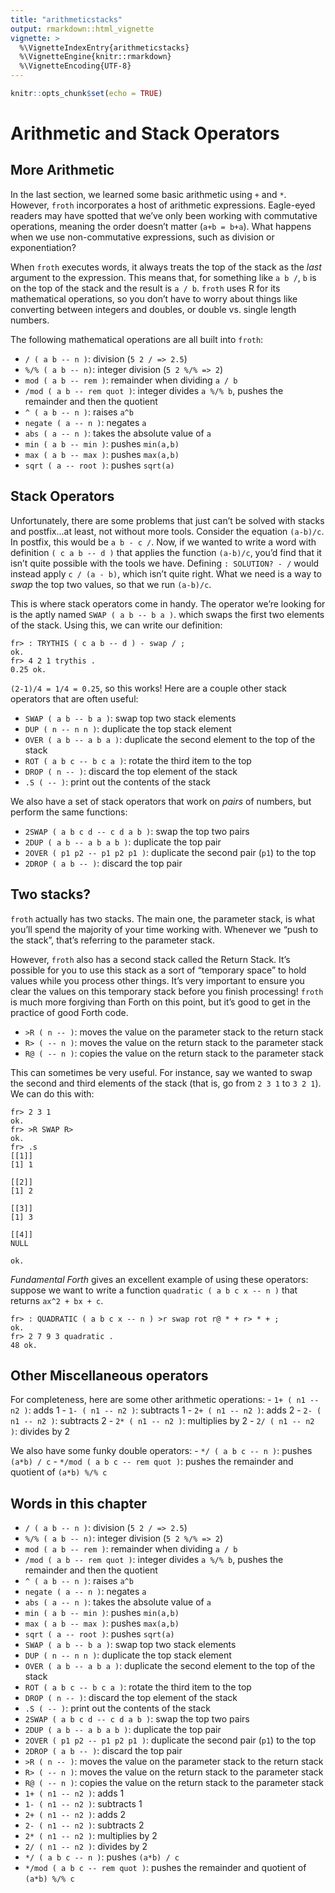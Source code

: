 ```yaml
---
title: "arithmeticstacks"
output: rmarkdown::html_vignette
vignette: >
  %\VignetteIndexEntry{arithmeticstacks}
  %\VignetteEngine{knitr::rmarkdown}
  %\VignetteEncoding{UTF-8}
---
```


```r
knitr::opts_chunk$set(echo = TRUE)
```
# Arithmetic and Stack Operators

## More Arithmetic

In the last section, we learned some basic arithmetic using `+` and `*`. However, `froth` incorporates a host of arithmetic expressions. Eagle-eyed readers may have spotted that we've only been working with commutative operations, meaning the order doesn't matter (`a+b = b+a`). What happens when we use non-commutative expressions, such as division or exponentiation?

When `froth` executes words, it always treats the top of the stack as the *last* argument to the expression. This means that, for something like `a b /`, `b` is on the top of the stack and the result is `a / b`. `froth` uses R for its mathematical operations, so you don't have to worry about things like converting between integers and doubles, or double vs. single length numbers.

The following mathematical operations are all built into `froth`:

- `/ ( a b -- n )`: division (`5 2 / => 2.5`)
- `%/% ( a b -- n)`: integer division (`5 2 %/% => 2`)
- `mod ( a b -- rem )`: remainder when dividing `a / b`
- `/mod ( a b -- rem quot )`: integer divides `a %/% b`, pushes the remainder and then the quotient
- `^ ( a b -- n )`: raises `a^b`
- `negate ( a -- n )`: negates `a`
- `abs ( a -- n )`: takes the absolute value of `a`
- `min ( a b -- min )`: pushes `min(a,b)`
- `max ( a b -- max )`: pushes `max(a,b)`
- `sqrt ( a -- root )`: pushes `sqrt(a)`

## Stack Operators

Unfortunately, there are some problems that just can't be solved with stacks and postfix...at least, not without more tools. Consider the equation `(a-b)/c`. In postfix, this would be `a b - c /`. Now, if we wanted to write a word with definition `( c a b -- d )` that applies the function `(a-b)/c`, you'd find that it isn't quite possible with the tools we have. Defining `: SOLUTION? - /` would instead apply `c / (a - b)`, which isn't quite right. What we need is a way to *swap* the top two values, so that we run `(a-b)/c`.

This is where stack operators come in handy. The operator we're looking for is the aptly named `SWAP ( a b -- b a )`. which swaps the first two elements of the stack. Using this, we can write our definition:
```
fr> : TRYTHIS ( c a b -- d ) - swap / ;
ok.
fr> 4 2 1 trythis .
0.25 ok.
```
`(2-1)/4 = 1/4 = 0.25`, so this works! Here are a couple other stack operators that are often useful:

- `SWAP ( a b -- b a )`: swap top two stack elements
- `DUP ( n -- n n )`: duplicate the top stack element
- `OVER ( a b -- a b a )`: duplicate the second element to the top of the stack
- `ROT ( a b c -- b c a )`: rotate the third item to the top
- `DROP ( n -- )`: discard the top element of the stack
- `.S ( -- )`: print out the contents of the stack

We also have a set of stack operators that work on *pairs* of numbers, but perform the same functions:

- `2SWAP ( a b c d -- c d a b )`: swap the top two pairs
- `2DUP ( a b -- a b a b )`: duplicate the top pair
- `2OVER ( p1 p2 -- p1 p2 p1 )`: duplicate the second pair (`p1`) to the top
- `2DROP ( a b -- )`: discard the top pair

## Two stacks?

`froth` actually has two stacks. The main one, the parameter stack, is what you'll spend the majority of your time working with. Whenever we "push to the stack", that's referring to the parameter stack. 

However, `froth` also has a second stack called the Return Stack. It's possible for you to use this stack as a sort of "temporary space" to hold values while you process other things. It's very important to ensure you clear the values on this temporary stack before you finish processing! `froth` is much more forgiving than Forth on this point, but it's good to get in the practice of good Forth code.

- `>R ( n -- )`: moves the value on the parameter stack to the return stack
- `R> ( -- n )`: moves the value on the return stack to the parameter stack
- `R@ ( -- n )`: copies the value on the return stack to the parameter stack

This can sometimes be very useful. For instance, say we wanted to swap the second and third elements of the stack (that is, go from `2 3 1` to `3 2 1`). We can do this with:
```
fr> 2 3 1
ok.
fr> >R SWAP R>
ok.
fr> .s
[[1]]
[1] 1

[[2]]
[1] 2

[[3]]
[1] 3

[[4]]
NULL

ok.
```
*Fundamental Forth* gives an excellent example of using these operators: suppose we want to write a function `quadratic ( a b c x -- n )` that returns `ax^2 + bx + c`.
```
fr> : QUADRATIC ( a b c x -- n ) >r swap rot r@ * + r> * + ; 
ok.
fr> 2 7 9 3 quadratic .
48 ok.
```

## Other Miscellaneous operators

For completeness, here are some other arithmetic operations:
- `1+ ( n1 -- n2 )`: adds 1
- `1- ( n1 -- n2 )`: subtracts 1
- `2+ ( n1 -- n2 )`: adds 2
- `2- ( n1 -- n2 )`: subtracts 2
- `2* ( n1 -- n2 )`: multiplies by 2
- `2/ ( n1 -- n2 )`: divides by 2

We also have some funky double operators:
- `*/ ( a b c -- n )`: pushes `(a*b) / c`
- `*/mod ( a b c -- rem quot )`: pushes the remainder and quotient of `(a*b) %/% c`

## Words in this chapter

- `/ ( a b -- n )`: division (`5 2 / => 2.5`)
- `%/% ( a b -- n)`: integer division (`5 2 %/% => 2`)
- `mod ( a b -- rem )`: remainder when dividing `a / b`
- `/mod ( a b -- rem quot )`: integer divides `a %/% b`, pushes the remainder and then the quotient
- `^ ( a b -- n )`: raises `a^b`
- `negate ( a -- n )`: negates `a`
- `abs ( a -- n )`: takes the absolute value of `a`
- `min ( a b -- min )`: pushes `min(a,b)`
- `max ( a b -- max )`: pushes `max(a,b)`
- `sqrt ( a -- root )`: pushes `sqrt(a)`
- `SWAP ( a b -- b a )`: swap top two stack elements
- `DUP ( n -- n n )`: duplicate the top stack element
- `OVER ( a b -- a b a )`: duplicate the second element to the top of the stack
- `ROT ( a b c -- b c a )`: rotate the third item to the top
- `DROP ( n -- )`: discard the top element of the stack
- `.S ( -- )`: print out the contents of the stack
- `2SWAP ( a b c d -- c d a b )`: swap the top two pairs
- `2DUP ( a b -- a b a b )`: duplicate the top pair
- `2OVER ( p1 p2 -- p1 p2 p1 )`: duplicate the second pair (`p1`) to the top
- `2DROP ( a b -- )`: discard the top pair
- `>R ( n -- )`: moves the value on the parameter stack to the return stack
- `R> ( -- n )`: moves the value on the return stack to the parameter stack
- `R@ ( -- n )`: copies the value on the return stack to the parameter stack
- `1+ ( n1 -- n2 )`: adds 1
- `1- ( n1 -- n2 )`: subtracts 1
- `2+ ( n1 -- n2 )`: adds 2
- `2- ( n1 -- n2 )`: subtracts 2
- `2* ( n1 -- n2 )`: multiplies by 2
- `2/ ( n1 -- n2 )`: divides by 2
- `*/ ( a b c -- n )`: pushes `(a*b) / c`
- `*/mod ( a b c -- rem quot )`: pushes the remainder and quotient of `(a*b) %/% c`
